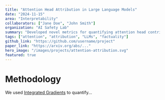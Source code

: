 ```yaml
---
title: "Attention Head Attribution in Large Language Models"
date: "2024-11-15"
area: "Interpretability"
collaborators: ["Jane Doe", "John Smith"]
organization: "AI Safety Lab"
summary: "Developed novel metrics for quantifying attention head contributions to factual recall."
tags: ["attention", "attribution", "LLMs", "factuality"]
github_link: "https://github.com/username/project"
paper_link: "https://arxiv.org/abs/..."
hero_image: "/images/projects/attention-attribution.svg"
featured: true
---
```


# Methodology

We used [Integrated Gradients](https://arxiv.org/abs/1703.01365) to quantify...

<Figure
  src="/images/projects/attention-attribution.svg"
  alt="Attention Attribution Diagram"
/>
